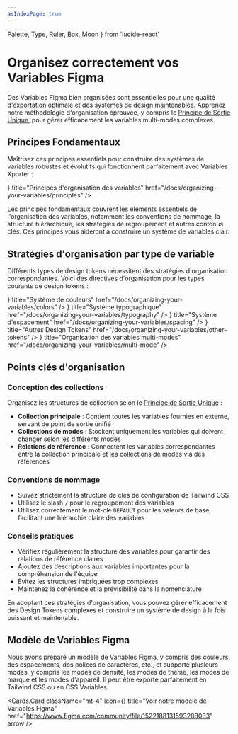 ```yaml
---
asIndexPage: true
---
```


  Palette,
  Type,
  Ruler,
  Box,
  Moon
} from 'lucide-react'

# Organisez correctement vos Variables Figma

Des Variables Figma bien organisées sont essentielles pour une qualité d'exportation optimale et des systèmes de design maintenables. Apprenez notre méthodologie d'organisation éprouvée, y compris le [Principe de Sortie Unique](/docs/organizing-your-variables/single-outlet-principle), pour gérer efficacement les variables multi-modes complexes.

## Principes Fondamentaux

Maîtrisez ces principes essentiels pour construire des systèmes de variables robustes et évolutifs qui fonctionnent parfaitement avec Variables Xporter :

<Cards>
  <Cards.Card
    icon={<Type />}
    title="Principes d'organisation des variables"
    href="/docs/organizing-your-variables/principles"
  />
</Cards>

Les principes fondamentaux couvrent les éléments essentiels de l'organisation des variables, notamment les conventions de nommage, la structure hiérarchique, les stratégies de regroupement et autres contenus clés. Ces principes vous aideront à construire un système de variables clair.

## Stratégies d'organisation par type de variable

Différents types de design tokens nécessitent des stratégies d'organisation correspondantes. Voici des directives d'organisation pour les types courants de design tokens :

<Cards>
  <Cards.Card
    icon={<Palette />}
    title="Système de couleurs"
    href="/docs/organizing-your-variables/colors"
  />
  <Cards.Card
    icon={<Type />}
    title="Système typographique"
    href="/docs/organizing-your-variables/typography"
  />
  <Cards.Card
    icon={<Ruler />}
    title="Système d'espacement"
    href="/docs/organizing-your-variables/spacing"
  />
  <Cards.Card
    icon={<Box />}
    title="Autres Design Tokens"
    href="/docs/organizing-your-variables/other-tokens"
  />
  <Cards.Card
    icon={<Moon />}
    title="Organisation des variables multi-modes"
    href="/docs/organizing-your-variables/multi-mode"
  />
</Cards>

## Points clés d'organisation

### Conception des collections

Organisez les structures de collection selon le [Principe de Sortie Unique](/docs/organizing-your-variables/single-outlet-principle) :

- **Collection principale** : Contient toutes les variables fournies en externe, servant de point de sortie unifié
- **Collections de modes** : Stockent uniquement les variables qui doivent changer selon les différents modes
- **Relations de référence** : Connectent les variables correspondantes entre la collection principale et les collections de modes via des références

### Conventions de nommage

- Suivez strictement la structure de clés de configuration de Tailwind CSS
- Utilisez le slash `/` pour le regroupement des variables
- Utilisez correctement le mot-clé `DEFAULT` pour les valeurs de base, facilitant une hiérarchie claire des variables

### Conseils pratiques

- Vérifiez régulièrement la structure des variables pour garantir des relations de référence claires
- Ajoutez des descriptions aux variables importantes pour la compréhension de l'équipe
- Évitez les structures imbriquées trop complexes
- Maintenez la cohérence et la prévisibilité dans la nomenclature

En adoptant ces stratégies d'organisation, vous pouvez gérer efficacement des Design Tokens complexes et construire un système de design à la fois puissant et maintenable.

## Modèle de Variables Figma

Nous avons préparé un modèle de Variables Figma, y compris des couleurs, des espacements, des polices de caractères, etc., et supporte plusieurs modes, y compris les modes de densité, les modes de thème, les modes de marque et les modes d'appareil. Il peut être exporté parfaitement en Tailwind CSS ou en CSS Variables.

<Cards.Card
  className="mt-4"
  icon={<Box />}
  title="Voir notre modèle de Variables Figma"
  href="https://www.figma.com/community/file/1522188131593288033"
  arrow
/>